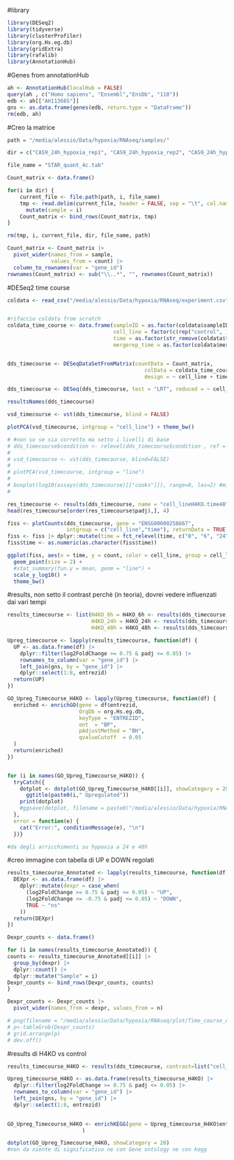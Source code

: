 #library
```r
library(DESeq2)
library(tidyverse)
library(clusterProfiler)
library(org.Hs.eg.db)
library(gridExtra)
library(rafalib)
library(AnnotationHub)
```

#Genes from annotationHub
```r
ah <- AnnotationHub(localHub = FALSE)
query(ah , c("Homo sapiens", "Ensembl","EnsDb", "110"))
edb <- ah[["AH113665"]]
gns <- as.data.frame(genes(edb, return.type = "DataFrame")) 
rm(edb, ah)
```

#Creo la matrice
```r
path = "/media/alessio/Data/hypoxia/RNAseq/samples/"

dir = c("CAS9_24h_hypoxia_rep1", "CAS9_24h_hypoxia_rep2", "CAS9_24h_hypoxia_rep3", "CAS9_24h_hypoxia_rep4", "CAS9_48h_hypoxia_rep1", "CAS9_48h_hypoxia_rep2", "CAS9_48h_hypoxia_rep3", "CAS9_48h_hypoxia_rep4", "CAS9_6h_hypoxia_rep1", "CAS9_6h_hypoxia_rep2", "CAS9_6h_hypoxia_rep3", "CAS9_6h_hypoxia_rep4", "CAS9_normoxia_rep1", "CAS9_normoxia_rep2", "CAS9_normoxia_rep3", "CAS9_normoxia_rep4", "H4KO_cl125_24h_hypoxia", "H4KO_cl125_24h_hypoxia_repB", "H4KO_cl125_48h_hypoxia", "H4KO_cl125_48h_hypoxia_repB", "H4KO_cl125_6h_hypoxia", "H4KO_cl125_6h_hypoxia_repB", "H4KO_cl125_normoxia", "H4KO_cl125_normoxia_repB", "H4KO_cl26_24h_hypoxia", "H4KO_cl26_24h_hypoxia_repB", "H4KO_cl26_48h_hypoxia", "H4KO_cl26_48h_hypoxia_repB", "H4KO_cl26_6h_hypoxia", "H4KO_cl26_6h_hypoxia_repB", "H4KO_cl26_normoxia", "H4KO_cl26_normoxia_repB")

file_name = "STAR_quant_4c.tab"

Count_matrix <- data.frame()

for(i in dir) {
    current_file <- file.path(path, i, file_name)
    tmp <- read.delim(current_file, header = FALSE, sep = "\t", col.names = c("gene_id", "count")) %>%
      mutate(sample = i)
    Count_matrix <- bind_rows(Count_matrix, tmp)
}

rm(tmp, i, current_file, dir, file_name, path)

Count_matrix <- Count_matrix |> 
  pivot_wider(names_from = sample,
              values_from = count) |>
  column_to_rownames(var = "gene_id")
rownames(Count_matrix) <- sub("\\..*", "", rownames(Count_matrix))
```

#DESeq2 time course
```r
coldata <- read_csv("/media/alessio/Data/hypoxia/RNAseq/experiment.csv")


#rifaccio coldata from scratch
coldata_time_course <- data.frame(sampleID = as.factor(coldata$sampleID),
                                  cell_line = factor(c(rep("control", 16), rep("H4KO", 16))),
                                  time = as.factor(str_remove(coldata$time, "h")),
                                  mergerep_time = as.factor(coldata$mergerep_time))


dds_timecourse <- DESeqDataSetFromMatrix(countData = Count_matrix,
                                            colData = coldata_time_course,
                                            design = ~ cell_line + time + cell_line:time)

dds_timecourse <- DESeq(dds_timecourse, test = "LRT", reduced = ~ cell_line + time)

resultsNames(dds_timecourse)

vsd_timecourse <- vst(dds_timecourse, blind = FALSE)

plotPCA(vsd_timecourse, intgroup = "cell_line") + theme_bw()

# #non so se sia corretto ma setto i livelli di base
# dds_timecourse$condition <- relevel(dds_timecourse$condition , ref = "control")
# 
# vsd_timecourse <- vst(dds_timecourse, blind=FALSE)
# 
# plotPCA(vsd_timecourse, intgroup = "line")
# 
# boxplot(log10(assays(dds_timecourse)[["cooks"]]), range=0, las=2) #misura gli outliers
# 
```


```r
res_timecourse <- results(dds_timecourse, name = "cell_lineH4KO.time48")
head(res_timecourse[order(res_timecourse$padj),], 4)

fiss <- plotCounts(dds_timecourse, gene = "ENSG00000258667", 
                   intgroup = c("cell_line","time"), returnData = TRUE)
fiss <- fiss |> dplyr::mutate(time = fct_relevel(time, c("0", "6", "24", "48"))) 
fiss$time <- as.numeric(as.character(fiss$time))

ggplot(fiss, aes(x = time, y = count, color = cell_line, group = cell_line)) +
  geom_point(size = 2) +
  #stat_summary(fun.y = mean, geom = "line") +
  scale_y_log10() +
  theme_bw()
```


#results, non setto il contrast  perchè (in teoria), dovrei vedere influenzati dai vari tempi
```r
results_timecourse <- list(H4KO_6h = H4KO_6h <- results(dds_timecourse, name = "cell_lineH4KO.time6"),
                           H4KO_24h = H4KO_24h <- results(dds_timecourse, name = "cell_lineH4KO.time24"),
                           H4KO_48h = H4KO_48h <- results(dds_timecourse, name = "cell_lineH4KO.time48"))

Upreg_timecourse <- lapply(results_timecourse, function(df) {
  UP <- as.data.frame(df) |> 
    dplyr::filter(log2FoldChange >= 0.75 & padj <= 0.05) |> 
    rownames_to_column(var = "gene_id") |> 
    left_join(gns, by = "gene_id") |> 
    dplyr::select(1:8, entrezid)
  return(UP)
})  

GO_Upreg_Timecourse_H4KO <- lapply(Upreg_timecourse, function(df) {
  enriched <- enrichGO(gene = df$entrezid,
                       OrgDb = org.Hs.eg.db,
                       keyType = "ENTREZID",
                       ont  = "BP",
                       pAdjustMethod = "BH",
                       qvalueCutoff  = 0.05
  )
  return(enriched)
})


for (i in names(GO_Upreg_Timecourse_H4KO)) {
  tryCatch({  
    dotplot <- dotplot(GO_Upreg_Timecourse_H4KO[[i]], showCategory = 20) +
      ggtitle(paste0(i," Upregulated"))
    print(dotplot)
    #ggsave(dotplot, filename = paste0("/media/alessio/Data/hypoxia/RNAseq/plot/ORA/Time_course_analysis_Upregulated",i,".png"), dpi = 300, height = 12, width = 9)
  },
  error = function(e) {
    cat("Error:", conditionMessage(e), "\n")
  })}

#da degli arricchimenti su hypoxia a 24 e 48h
```

#creo immagine con tabella di UP e DOWN regolati
```r
results_timecourse_Annotated <- lapply(results_timecourse, function(df) {
  DEXpr <- as.data.frame(df) |> 
    dplyr::mutate(dexpr = case_when(
      (log2FoldChange >= 0.75 & padj <= 0.05) ~ "UP",
      (log2FoldChange <= -0.75 & padj <= 0.05) ~ "DOWN",
      TRUE ~ "ns"
    ))
  return(DEXpr)
})

Dexpr_counts <- data.frame()

for (i in names(results_timecourse_Annotated)) {
counts <- results_timecourse_Annotated[[i]] |> 
  group_by(dexpr) |> 
  dplyr::count() |> 
  dplyr::mutate("Sample" = i)
Dexpr_counts <- bind_rows(Dexpr_counts, counts)
}

Dexpr_counts <- Dexpr_counts |> 
  pivot_wider(names_from = dexpr, values_from = n)

# png(filename = "/media/alessio/Data/hypoxia/RNAseq/plot/Time_course_dexpr_summary.png", units = "cm", res = 300, height = 6, width = 16)
# p<-tableGrob(Dexpr_counts)
# grid.arrange(p)
# dev.off()
```


#results di H4KO vs control
```r
results_timecourse_H4KO <- results(dds_timecourse, contrast=list("cell_line_H4KO_vs_control", "time_24_vs_0"))

Upreg_timecourse_H4KO <- as.data.frame(results_timecourse_H4KO) |> 
  dplyr::filter(log2FoldChange >= 0.75 & padj <= 0.05) |> 
  rownames_to_column(var = "gene_id") |> 
  left_join(gns, by = "gene_id") |> 
  dplyr::select(1:8, entrezid)
  

GO_Upreg_Timecourse_H4KO <- enrichKEGG(gene = Upreg_timecourse_H4KO$entrezid
                        )

dotplot(GO_Upreg_Timecourse_H4KO, showCategory = 20)
#non da niente di significativo ne con Gene ontology ne con kegg
```


